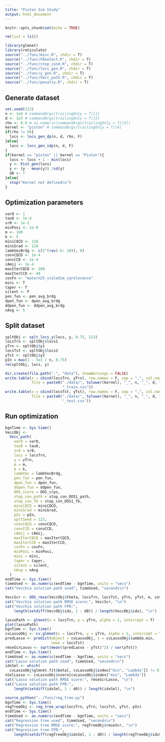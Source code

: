 ```yaml
---
title: "Piston Sim Study"
output: html_document
---
```


```r
knitr::opts_chunk$set(echo = TRUE)
```

```r
rm(list = ls())
```

```r
library(glmnet)
library(reticulate)
source("../func/misc.R", chdir = T)
source("../func/FBselect.R", chdir = T)
source("../func/stop_cond.R", chdir = T)
source("../func/locs_gen.R", chdir = T)
source("../func/y_gen.R", chdir = T)
source("../func/Vecc_path.R", chdir = T)
source("../func/penalty.R", chdir = T)
```

## Generate dataset

```r
set.seed(123)
n <- 1e4 # commandArgs(trailingOnly = T)[1]
d <- 1e3 # commandArgs(trailingOnly = T)[2]
rho <- 0.9 # as.numeric(commandArgs(trailingOnly = T)[3])
kernel <- "piston" # commandArgs(trailingOnly = T)[4]
if(rho != 0){
  locs <- locs_gen_dp(n, d, rho, F)
}else{
  locs <- locs_gen_idp(n, d, F)
}
if(kernel == "piston" || kernel == "Piston"){
  locs <- locs + 1 - min(locs)
  y <- Pist_gen(locs)
  y <- (y - mean(y)) /sd(y)
  d0 <- 7
}else{
  stop("Kernel not defined\n")
}
```

## Optimization parameters

```r
var0 <- 1
tau0 <- 1e-4
sr0 <- 1e-2
minPosi <- 1e-8
m <- 100
k <- 5
miniCQCD <- 128
miniGrad <- 128
lambVecBrdg <- c(2^(rev(-6: 10)), 0)
convCQCD <- 1e-4
convCCD <- 1e-4
cAmij <- 1e-4
maxIterCQCD <- 200
maxIterCCD <- 40
covFn <- "matern25_scaledim_sqrelevance"
mini <- T
taper <- T
silent <- F
pen_fun <- pen_avg_brdg
dpen_fun <- dpen_avg_brdg
ddpen_fun <- ddpen_avg_brdg
nAvg <- 5
```

## Split dataset

```r
spltObj <- splt_locs_y(locs, y, 0.75, 123)
locsTrn <- spltObj$locs1
yTrn <- spltObj$y1
locsTst <- spltObj$locs2
yTst <- spltObj$y2
pIn = max(1 - 5e3 / n, 0.75)
rm(spltObj, locs, y)
```

```r
dir.create(file.path(".", "data"), showWarnings = FALSE)
write.table(x = cbind(locsTrn, yTrn), row.names = F, sep = ",", col.names = F, 
            file = paste0("./data/", tolower(kernel), "_", n, "_", d, "_", rho, 
                          "_train.csv"))
write.table(x = cbind(locsTst, yTst), row.names = F, sep = ",", col.names = F, 
            file = paste0("./data/", tolower(kernel), "_", n, "_", d, "_", rho, 
                          "_test.csv"))
```

## Run optimization

```r
bgnTime <- Sys.time()
VeccObj <-
  Vecc_path(
    var0 = var0,
    tau0 = tau0,
    sr0 = sr0,
    locs = locsTrn,
    y = yTrn,
    m = m,
    k = k,
    lambVec = lambVecBrdg,
    pen_fun = pen_fun,
    dpen_fun = dpen_fun,
    ddpen_fun = ddpen_fun,
    OOS_score = OOS_crps,
    stop_con_path = stop_con_OOS1_path,
    stop_con_fb = stop_con_OOS1_fb,
    miniCQCD = miniCQCD,
    miniGrad = miniGrad,
    pIn = pIn,
    spltSeed = 123,
    convCQCD = convCQCD,
    convCCD = convCCD,
    cAmij = cAmij,
    maxIterCQCD = maxIterCQCD,
    maxIterCCD = maxIterCCD,
    covFn = covFn,
    minPosi = minPosi,
    mini = mini,
    taper = taper,
    silent = silent,
    nAvg = nAvg
  )
endTime <- Sys.time()
timeUsed <- as.numeric(endTime - bgnTime, units = "secs")
cat("Vecchia solution path used", timeUsed, "seconds\n")
```

```r
VeccScr <- OOS_rmse(VeccObj$theta, locsTrn, locsTst, yTrn, yTst, m, covFn)
cat("Vecchia solution path RMSE score:", VeccScr, "\n")
cat("Vecchia solution path FPR:", 
    length(setdiff(VeccObj$idx, 1 : d0)) / length(VeccObj$idx), "\n")
```

```r
lassoPath <- glmnet(x = locsTrn, y = yTrn, alpha = 1, intercept = T)
plot(lassoPath)
bgnTime <- Sys.time()
cvLassoObj <- cv.glmnet(x = locsTrn, y = yTrn, alpha = 1, intercept = T)
predLasso <- predict(object = cvLassoObj, s = cvLassoObj$lambda.min, 
                     newx = locsTst)
rmseScrLasso <- sqrt(mean((predLasso - yTst)^2) / var(yTst))
endTime <- Sys.time()
timeUsed <- as.numeric(endTime - bgnTime, units = "secs")
cat("Lasso solution path used", timeUsed, "seconds\n")
idxSel <- which(
  cvLassoObj$glmnet.fit$beta[, cvLassoObj$index["min", "Lambda"]] != 0)
nSelLasso <- cvLassoObj$nzero[cvLassoObj$index["min", "Lambda"]]
cat("Lasso solution path RMSE score:", rmseScrLasso, "\n")
cat("Lasso solution path FPR:", 
    length(setdiff(idxSel, 1 : d0)) / length(idxSel), "\n")
```

```r
source_python("../func/reg_tree.py")
bgnTime <- Sys.time()
regTreeObj <- reg_tree_wrap(locsTrn, yTrn, locsTst, yTst, pIn)
endTime <- Sys.time()
timeUsed <- as.numeric(endTime - bgnTime, units = "secs")
cat("Regression tree used", timeUsed, "seconds\n")
cat("Regression tree RMSE score:", regTreeObj$rmseScr, "\n")
cat("Regression tree FPR:", 
    length(setdiff(regTreeObj$idxSel, 1 : d0)) / length(regTreeObj$idxSel), "\n")
```





